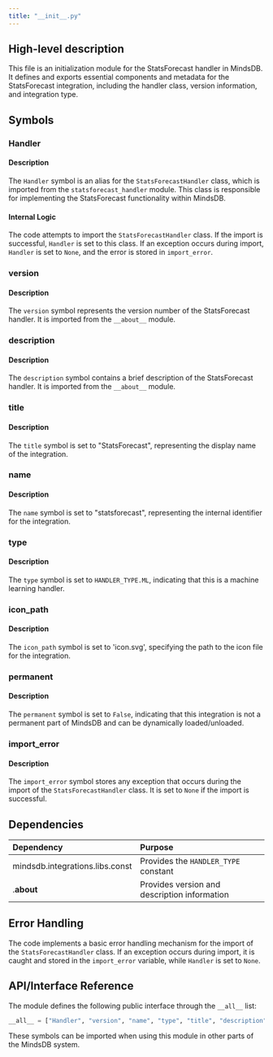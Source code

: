 ```yaml
---
title: "__init__.py"
---
```


## High-level description
This file is an initialization module for the StatsForecast handler in MindsDB. It defines and exports essential components and metadata for the StatsForecast integration, including the handler class, version information, and integration type.

## Symbols

### Handler
#### Description
The `Handler` symbol is an alias for the `StatsForecastHandler` class, which is imported from the `statsforecast_handler` module. This class is responsible for implementing the StatsForecast functionality within MindsDB.

#### Internal Logic
The code attempts to import the `StatsForecastHandler` class. If the import is successful, `Handler` is set to this class. If an exception occurs during import, `Handler` is set to `None`, and the error is stored in `import_error`.

### version
#### Description
The `version` symbol represents the version number of the StatsForecast handler. It is imported from the `__about__` module.

### description
#### Description
The `description` symbol contains a brief description of the StatsForecast handler. It is imported from the `__about__` module.

### title
#### Description
The `title` symbol is set to "StatsForecast", representing the display name of the integration.

### name
#### Description
The `name` symbol is set to "statsforecast", representing the internal identifier for the integration.

### type
#### Description
The `type` symbol is set to `HANDLER_TYPE.ML`, indicating that this is a machine learning handler.

### icon_path
#### Description
The `icon_path` symbol is set to 'icon.svg', specifying the path to the icon file for the integration.

### permanent
#### Description
The `permanent` symbol is set to `False`, indicating that this integration is not a permanent part of MindsDB and can be dynamically loaded/unloaded.

### import_error
#### Description
The `import_error` symbol stores any exception that occurs during the import of the `StatsForecastHandler` class. It is set to `None` if the import is successful.

## Dependencies
| Dependency | Purpose |
|:-----------|:--------|
| mindsdb.integrations.libs.const | Provides the `HANDLER_TYPE` constant |
| .__about__ | Provides version and description information |

## Error Handling
The code implements a basic error handling mechanism for the import of the `StatsForecastHandler` class. If an exception occurs during import, it is caught and stored in the `import_error` variable, while `Handler` is set to `None`.

## API/Interface Reference
The module defines the following public interface through the `__all__` list:
```python
__all__ = ["Handler", "version", "name", "type", "title", "description", "import_error", "icon_path"]
```
These symbols can be imported when using this module in other parts of the MindsDB system.